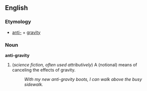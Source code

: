 ==English==
===Etymology===
*[[anti-]] + [[gravity]]

===Noun===
'''anti-gravity'''

#(''science fiction, often used attributively'') A (notional) means of canceling the effects of gravity.
#:''With my new anti-gravity boots, I can walk above the busy sidewalk.''